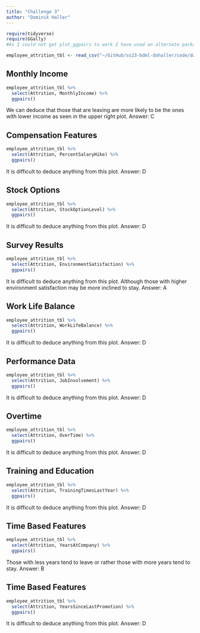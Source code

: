 ```yaml
---
title: "Challenge 3"
author: "Dominik Haller"
---
```

```r
require(tidyverse)
require(GGally)
#As I could not get plot_ggpairs to work I have used an alternate package GGally to plot pairs plots

employee_attrition_tbl <- read_csv("~/GitHub/ss23-bdml-dohaller/code/dataset_employees.csv")
```
## Monthly Income
```r
employee_attrition_tbl %>% 
  select(Attrition, MonthlyIncome) %>% 
  ggpairs()
```
We can deduce that those that are leaving are more likely to be the ones with lower income as seen in the upper right plot.
Answer: C

## Compensation Features
```r
employee_attrition_tbl %>% 
  select(Attrition, PercentSalaryHike) %>% 
  ggpairs()
```
It is difficult to deduce anything from this plot. Answer: D

## Stock Options
```r
employee_attrition_tbl %>% 
  select(Attrition, StockOptionLevel) %>% 
  ggpairs()
```
It is difficult to deduce anything from this plot. Answer: D

## Survey Results
```r
employee_attrition_tbl %>% 
  select(Attrition, EnvironmentSatisfaction) %>% 
  ggpairs()
```
It is difficult to deduce anything from this plot. Although those with higher environment satisfaction may be more inclined to stay. Answer: A

## Work Life Balance
```r
employee_attrition_tbl %>% 
  select(Attrition, WorkLifeBalance) %>% 
  ggpairs()

```
It is difficult to deduce anything from this plot. Answer: D

## Performance Data
```r
employee_attrition_tbl %>% 
  select(Attrition, JobInvolvement) %>% 
  ggpairs()
```
It is difficult to deduce anything from this plot. Answer: D

## Overtime
```r
employee_attrition_tbl %>% 
  select(Attrition, OverTime) %>% 
  ggpairs()
```
It is difficult to deduce anything from this plot. Answer: D

## Training and Education
```r
employee_attrition_tbl %>% 
  select(Attrition, TrainingTimesLastYear) %>% 
  ggpairs()
```
It is difficult to deduce anything from this plot. Answer: D

## Time Based Features
```r
employee_attrition_tbl %>% 
  select(Attrition, YearsAtCompany) %>% 
  ggpairs()
```
Those with less years tend to leave or rather those with more years tend to stay. Answer: B

## Time Based Features
```r
employee_attrition_tbl %>% 
  select(Attrition, YearsSinceLastPromotion) %>% 
  ggpairs()
```
It is difficult to deduce anything from this plot. Answer: D